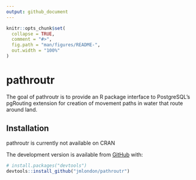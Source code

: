 ```yaml
---
output: github_document
---
```


<!-- README.md is generated from README.Rmd. Please edit that file -->

```r
knitr::opts_chunk$set(
  collapse = TRUE,
  comment = "#>",
  fig.path = "man/figures/README-",
  out.width = "100%"
)
```
# pathroutr

<!-- badges: start -->
<!-- badges: end -->

The goal of pathroutr is to provide an R package interface to PostgreSQL's
pgRouting extension for creation of movement paths in water that route
around land.

## Installation

pathroutr is currently not available on CRAN

The development version is available from [GitHub](https://github.com/jmlondon/pathroutr) with:

``` r
# install.packages("devtools")
devtools::install_github("jmlondon/pathroutr")
```


